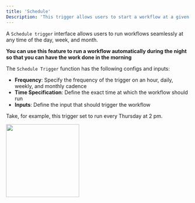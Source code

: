 ```yaml
---
title: 'Schedule'
Description: 'This trigger allows users to start a workflow at a given time of the day, month, and week.'
---
```


A `Schedule trigger` interface allows users to run workflows seamlessly at any time of the day, week, and month.

**You can use this feature to run a workflow automatically during the night so that you can have the work done in the morning**

The `Schedule Trigger` function has the following configs and inputs:

- **Frequency**: Specify the frequency of the trigger on an hour, daily, weekly, and monthly cadence  
- **Time Specification**: Define the exact time at which the workflow should run
- **Inputs**: Define the input that should trigger the workflow

Take, for example, this trigger set to run every Thursday at 2 pm.  

<img height="200" src="/ScheduleT.png" />
